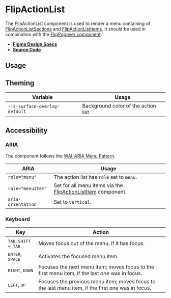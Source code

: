 
<Meta title="Components/FlipActionList" />

# FlipActionList

The FlipActionList component is used to render a menu containing of
[FlipActionListSections](?path=/docs/components-flipactionlistsection--flip-action-list-section)
and
[FlipActionListItems](?path=/docs/components-flipactionlistitem--flip-action-list-item).
It should be used in combination with the
[FlipPopover component](?path=/docs/components-flippopover--flip-popover).

- **[Figma Design Specs](https://www.figma.com/file/iRHiAFsHxnzux8gQ9EjlZe/Flip-Components?node-id=2%3A10)**
- **[Source Code](https://github.com/flip-corp/swirl/tree/main/packages/swirl-components/src/components/flip-action-list)**

## Usage

<Canvas withSource="open">
  <Story id="components-flipactionlist--flip-action-list" />
</Canvas>

<ArgsTable story="." />

## Theming

| Variable                      | Usage                               |
| ----------------------------- | ----------------------------------- |
| `--s-surface-overlay-default` | Background color of the action list |

## Accessibility

### ARIA

The component follows the
[WAI-ARIA Menu Pattern](https://www.w3.org/WAI/ARIA/apg/patterns/menu/).

| ARIA               | Usage                                                                                                                            |
| ------------------ | -------------------------------------------------------------------------------------------------------------------------------- |
| `role="menu"`      | The action list has `role` set to `menu`.                                                                                        |
| `role="menuitem"`  | Set for all menu items via the [FlipActionListItem](?path=/docs/components-flipactionlistitem--flip-action-list-item) component. |
| `aria-orientation` | Set to `vertical`.                                                                                                               |

### Keyboard

| Key                                    | Action                                                                                            |
| -------------------------------------- | ------------------------------------------------------------------------------------------------- |
| <kbd>TAB</kbd>, <kbd>SHIFT + TAB</kbd> | Moves focus out of the menu, if it has focus.                                                     |
| <kbd>ENTER</kbd>, <kbd>SPACE</kbd>     | Activates the focused menu item.                                                                  |
| <kbd>RIGHT</kbd>, <kbd>DOWN</kbd>      | Focuses the next menu item; moves focus to the first menu item, if the last one was in focus.     |
| <kbd>LEFT</kbd>, <kbd>UP</kbd>         | Focuses the previous menu item; moves focus to the last menu item, if the first one was in focus. |

